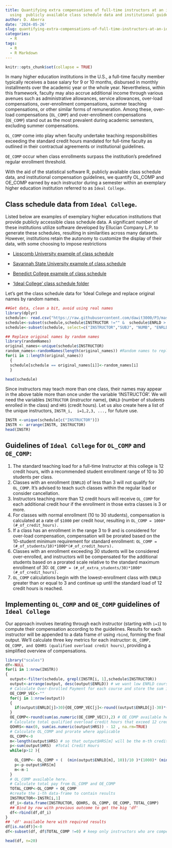 ```yaml
---
title: Quantifying extra compensations of full-time instructors at an ideal college
  using  publicly available class schedule data and institutional guidelines for compensation.
author: D. Aberra
date: '2024-05-26'
slug: quantifying-extra-compensations-of-full-time-instructors-at-an-ideal-college-using-publicly-available-class-schedule-data-and-institutional-guidelines-for-compensation
categories:
  - R
tags:
  - R
  - R Markdown
---
```


```r
knitr::opts_chunk$set(collapse = TRUE)
```

In many higher education institutions in the U.S., a full-time faculty member typically receives a base salary for 9 or 10 months, disbursed in monthly installments over the academic year or the whole year. Nevertheless, within this framework, faculty may also accrue additional income through various avenues such as administrative allowances, service allowances, over-load compensations, over-enrollment compensations, summer teaching compensations, or other similar forms of remuneration. Among these, over-load compensations (`OL_COMP`) and over-enrollment compensations (`OE_COMP`) stand out as the most prevalent during academic semesters, excluding summer compensations.

`OL_COMP` come into play when faculty undertake teaching responsibilities exceeding the standard credit hours mandated for full-time faculty as outlined in their contractual agreements or institutional guidelines.

`OE_COMP` occur when class enrollments surpass the institution's predefined regular enrollment threshold.

With the aid of the statistical software R, publicly available class schedule data, and institutional compensation guidelines, we quantify OL_COMP and OE_COMP  earned by each instructor during a semester within an exemplary higher education institution referred to as `Ideal College.`

## Class schedule data from `Ideal College`.
Listed below are examples of exemplary higher education institutions that provide publicly accessible class schedule data. A significant number of these institutions utilize software developed by Ellucian Company L.P. to generate these schedules, resulting in similarities across many datasets. However, institutions retain the autonomy to customize the display of their data, with some choosing to impose restrictions

+ [Lipscomb University example of class schedule](https://courseschedule.lipscomb.edu/ScheduleP2023SPRING.html?_gl=1*22p1u1*_up*MQ)

+ [Savannah State University example of class schedule](https://simba.savannahstate.edu/students/schedule.aspx?term=202402)

+ [Benedict College example of class schedule](https://benedict.edu/fall-2022-course-offerings/)

+ ['Ideal College' class schedule  folder](https://github.com/dawit3000/P3/blob/master/Ideal_College_Fall_2021_Schedule.csv)

Let's get the class schedule data for 'Ideal College and replace original names by random names.

```r
##Get data, clean a bit, avoid using real names 
library(dplyr)
schedule<- read.csv("https://raw.githubusercontent.com/dawit3000/P3/master/Ideal_College_Fall_2021_Schedule.csv")
schedule<-subset(schedule,schedule$INSTRUCTOR !="" &  schedule$ENRLD > 2) ## will see later that when ENRLD is 2 or less, no compensation
schedule<-subset(schedule, select=c("INSTRUCTOR","SUBJ", "NUMB", "ENRLD", "HRS" )) ## Choose only the columns you might need

## Replace original names by random names
library(randomNames)
original_names<-unique(schedule$INSTRUCTOR)
random_names<-randomNames(length(original_names)) #Random names to replace original names
for(i in 1:length(original_names)) 
  {
  schedule[schedule == original_names[i]]<-random_names[i]
  }

head(schedule)
```


Since instructors may teach more than one class, their names may appear in the above table more than once under the variable 'INSTRUCTOR'. We will need the variables `INSTRUCTOR` (instructor name), `ENRLD` (number of students enrolled in the class) and `HRS` (credit hours). Let us also create here a list of the unique instructors,  `INSTR_i,  i=1,2,3, ...,` for future use. 

```r
INSTR <-unique(schedule[c("INSTRUCTOR")])
INSTR <- arrange(INSTR, INSTRUCTOR)
head(INSTR)
```


## Guidelines of `Ideal College` for `OL_COMP` and `OE_COMP`: 
1. The standard teaching load for a full-time Instructor at this college is 12 credit hours, with a recommended student enrollment range of 10 to 30 students per class.
1. Classes with an enrollment (`ENRLD`) of less than 3 will not qualify for `OL_COMP`. It's advised to teach such classes within the regular load or consider cancellation.
1. Instructors teaching more than 12 credit hours will receive `OL_COMP` for each additional credit hour if the enrollment in those extra classes is 3 or more. 
1. For classes with normal enrollment (10 to 30 students), compensation is calculated at a rate of `$1000` per credit hour, resulting in `OL_COMP = 1000*(#_of_credit_hours).`
1. If a class has an enrollment in the range 3 to 9 and is considered for over-load compensation, compensation will be prorated based on the 10-student minimum requirement for standard enrollment: `OL_COMP = (#_of_students/10)*1000*(#_of_credit_hours).`
1. Classes with an enrollment exceeding 30 students will be considered over-enrolled, and instructors will be compensated for the additional students based on a prorated scale relative to the standard maximum enrollment of 30: `OE_COMP = (#_of_extra_students/30)*1000*(#_of_credit_hours).`
1. `OL_COMP` calculations begin with the lowest-enrollment class with `ENRLD` greater than or equal to 3 and continue up until the standard load of 12 credit hours is reached.

## Implementing  `OL_COMP` and `OE_COMP` guidelines of `Ideal College`
Our approach involves iterating through each instructor (starting with `i=1`) to compute their compensation according to the guidelines. Results for each instructor will be appended to a data frame `df` using `rbind`, forming the final output. We'll calculate three key metrics for each instructor: `OL_COMP, OE_COMP, and QOHRS (qualified overload credit hours)`, providing a simplified overview of compensations.

```r
library("scales")
df<-NULL
for(i in 1:nrow(INSTR))
{  
  output<-filter(schedule, grepl(INSTR[i, 1],schedule$INSTRUCTOR))
  output<-arrange(output, desc(output$ENRLD)) # we want low ENRLD courses listed at the bottom
  # Calculate Over-Enrolled Payment for each course and store the sum in a variable OE_COMP
  OE_COMP_VEC<-""
  for(j in 1:nrow(output))
  {
    if(output$ENRLD[j]>30){OE_COMP_VEC[j]<-round((output$ENRLD[j]-30)*(1000/30)*output$HRS[j],2)}
  }
  OE_COMP<-round(sum(as.numeric(OE_COMP_VEC)),2) # OE_COMP available here 
  # Calculate total qualified overload credit hours that exceed 12 credit hours (QOHRS)
  QOHRS<-max(0, sum(as.numeric(output$HRS)) - 12 , na.rm=TRUE)
  # Calculate OL_COMP and prorate where applicable
  OL_COMP<-0
  m<-length(output$HRS) # so that output$HRS[m] will be the m-th credit hour
  p<-sum(output$HRS)  #Total Credit Hours
  while(p>12 ){
    
    OL_COMP<- OL_COMP + (  (min(output$ENRLD[m], 10))/10 )*(1000)* (min(output$HRS[m], p-12))
    p<-p-output$HRS[m]
    m<-m-1
  }
  # OL_COMP available here.
  # Calculate total pay from OL_COMP and OE_COMP 
  TOTAL_COMP<-OL_COMP + OE_COMP
  #create the i-th data-frame to contain results
  INSTRUCTOR<-INSTR[i,1]
  df_i<-data.frame(INSTRUCTOR, QOHRS, OL_COMP, OE_COMP, TOTAL_COMP)
  ## Bind by row with previous outcome to get the big 'df'
  df<-rbind(df,df_i)
}
## 'df' available here with required results
df[is.na(df)]<-0
df<-subset(df, df$TOTAL_COMP !=0) # keep only instructors who are compensated

head(df, n=20)
```

